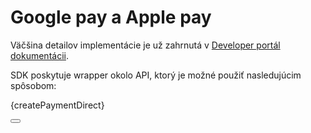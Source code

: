 
# Google pay a Apple pay

Väčšina detailov implementácie je už zahrnutá v [Developer portál dokumentácii](https://developer.tatrabanka.sk/apihub/#/apis/f438e906-7845-4bc1-a028-73d3f9547d2a/show/doc?mode=view&uri=Priama-integracia-pre-Google-Pay-a-Apple-Pay).

SDK poskytuje wrapper okolo API, ktorý je možné použiť nasledujúcim spôsobom:


<CodeBlock language="jsx">{createPaymentDirect}</CodeBlock>

<Button label="Prejsť na kompletnú API príručku" link="/docs/api/create-direct-transaction-request"/>

